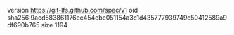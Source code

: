 version https://git-lfs.github.com/spec/v1
oid sha256:9acd583861176ec454ebe051154a3c1d435777939749c50412589a9df690b765
size 1194
